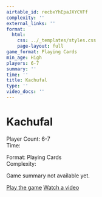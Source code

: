 ```yaml
---
airtable_id: recbxYhEpaJXYCVFf
complexity: ''
external_links: ''
format:
  html:
    css: ../_templates/styles.css
    page-layout: full
game_format: Playing Cards
min_age: High
players: 6-7
summary: ''
time: ''
title: Kachufal
type: ''
video_docs: ''
---
```


# Kachufal

:::{.game-info-box}
:::{.game-stats}
:::{.left-stats}
Player Count: 6-7  
Time: 
:::
:::{.right-stats}
Format: Playing Cards  
Complexity: 
:::
:::
:::

Game summary not available yet.

:::{.game-actions}
<a href="#" class="btn btn-play"><i class="fa fa-gamepad"></i> Play the game</a>
<a href="#" class="btn btn-watch"><i class="fa fa-video"></i> Watch a video</a>
:::